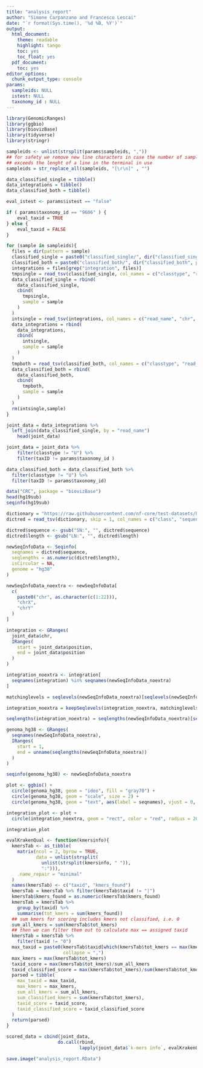 ```yaml
---
title: "analysis_report"
author: "Simone Carpanzano and Francesco Lescai"
date: "`r format(Sys.time(), '%d %B, %Y')`"
output:
  html_document:
    theme: readable
    highlight: tango
    toc: yes
    toc_float: yes
  pdf_document:
    toc: yes
editor_options:
  chunk_output_type: console
params:
  sampleids: NULL
  istest: NULL
  taxonomy_id : NULL
---
```


```r
library(GenomicRanges)
library(ggbio)
library(biovizBase)
library(tidyverse)
library(stringr)

sampleids <- unlist(strsplit(params$sampleids, ","))
## for safety we remove new line characters in case the number of samples
## exceeds the lenght of a line in the terminal in use
sampleids = str_replace_all(sampleids, "[\r\n]" , "")

data_classified_single = tibble()
data_integrations = tibble()
data_classified_both = tibble()

eval_istest <- params$istest == "false"

if ( params$taxonomy_id == "9606" ) {
    eval_taxid = TRUE
} else {
    eval_taxid = FALSE
}

for (sample in sampleids){
  files = dir(pattern = sample)
  classified_single = paste0("classified_single/", dir("classified_single", pattern = sample))
  classified_both = paste0("classified_both/", dir("classified_both", pattern = sample))
  integrations = files[grep("integration", files)]
  tmpsingle = read_tsv(classified_single, col_names = c("classtype", "read_name", "taxID", "length", "k-mers info"))
  data_classified_single = rbind(
    data_classified_single,
    cbind(
      tmpsingle,
      sample = sample
    )
  )
  intsingle = read_tsv(integrations, col_names = c("read_name", "chr", "position"))
  data_integrations = rbind(
    data_integrations,
    cbind(
      intsingle,
      sample = sample
    )
  )
  tmpboth = read_tsv(classified_both, col_names = c("classtype", "read_name", "taxID", "length", "k-mers info"))
  data_classified_both = rbind(
    data_classified_both,
    cbind(
      tmpboth,
      sample = sample
    )
  )
  rm(intsingle,sample)
}
```

```r

joint_data = data_integrations %>%
  left_join(data_classified_single, by = "read_name")
    head(joint_data)
```

```r

joint_data = joint_data %>%
    filter(classtype != "U") %>%
    filter(taxID != params$taxonomy_id )
```

```r

data_classified_both = data_classified_both %>%
  filter(classtype != "U") %>%
  filter(taxID != params$taxonomy_id)
```

```r

data("CRC", package = "biovizBase")
head(hg19sub)
seqinfo(hg19sub)

dictionary = "https://raw.githubusercontent.com/nf-core/test-datasets/hgtseq/testdata/reference/Homo_sapiens_assembly38.dict"
dictred = read_tsv(dictionary, skip = 1, col_names = c("class", "sequence", "length", "m5", "as", "url", "species"))

dictred$sequence <- gsub("SN:", "", dictred$sequence)
dictred$length <- gsub("LN:", "", dictred$length)

newSeqInfoData <- Seqinfo(
  seqnames = dictred$sequence,
  seqlengths = as.numeric(dictred$length),
  isCircular = NA,
  genome = "hg38"
)

newSeqInfoData_noextra <- newSeqInfoData[
  c(
    paste0("chr", as.character(c(1:22))),
    "chrX",
    "chrY"
  )
]
```

```r

integration <- GRanges(
  joint_data$chr,
  IRanges(
    start = joint_data$position,
    end = joint_data$position
  )
)

integration_noextra <- integration[
  seqnames(integration) %in% seqnames(newSeqInfoData_noextra)
]

matchinglevels = seqlevels(newSeqInfoData_noextra)[seqlevels(newSeqInfoData_noextra) %in% seqlevels(integration_noextra)]

integration_noextra = keepSeqlevels(integration_noextra, matchinglevels)

seqlengths(integration_noextra) = seqlengths(newSeqInfoData_noextra)[seqlevels(newSeqInfoData_noextra) %in% seqlevels(integration_noextra)]

genoma_hg38 <- GRanges(
  seqnames(newSeqInfoData_noextra),
  IRanges(
    start = 1,
    end = unname(seqlengths(newSeqInfoData_noextra))
  )
)

seqinfo(genoma_hg38) <- newSeqInfoData_noextra
```

```r

plot <- ggbio() +
  circle(genoma_hg38, geom = "ideo", fill = "gray70") +
  circle(genoma_hg38, geom = "scale", size = 2) +
  circle(genoma_hg38, geom = "text", aes(label = seqnames), vjust = 0, size = 3)

integration_plot <- plot +
  circle(integration_noextra, geom = "rect", color = "red", radius = 20)

integration_plot
```

```r
evalKrakenQual <- function(kmersinfo){
  kmersTab <- as_tibble(
    matrix(ncol = 2, byrow = TRUE,
           data = unlist(strsplit(
             unlist(strsplit(kmersinfo, " ")),
             ":"))),
    .name_repair = "minimal"
  )
  names(kmersTab) <- c("taxid", "kmers_found")
  kmersTab = kmersTab %>% filter(kmersTab$taxid != "|")
  kmersTab$kmers_found = as.numeric(kmersTab$kmers_found)
  kmersTab = kmersTab %>%
    group_by(taxid) %>%
    summarise(tot_kmers = sum(kmers_found))
  ## sum kmers for scoring includes kmers not classified, i.e. 0
  sum_all_kmers = sum(kmersTab$tot_kmers)
  ## then we can filter them out to calculate max == assigned taxid
  kmersTab = kmersTab %>%
    filter(taxid != "0")
  max_taxid = paste0(kmersTab$taxid[which(kmersTab$tot_kmers == max(kmersTab$tot_kmers))],
                     collapse = ",")
  max_kmers = max(kmersTab$tot_kmers)
  taxid_score = max(kmersTab$tot_kmers)/sum_all_kmers
  taxid_classified_score = max(kmersTab$tot_kmers)/sum(kmersTab$tot_kmers)
  parsed = tibble(
    max_taxid = max_taxid,
    max_kmers = max_kmers,
    sum_all_kmers = sum_all_kmers,
    sum_classified_kmers = sum(kmersTab$tot_kmers),
    taxid_score = taxid_score,
    taxid_classified_score = taxid_classified_score
  )
  return(parsed)
}

scored_data = cbind(joint_data,
                   do.call(rbind,
                           lapply(joint_data$`k-mers info`, evalKrakenQual)))
```

```r
save.image("analysis_report.RData")
```
